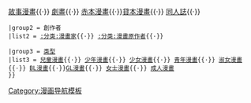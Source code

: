 {{Navbox
| name   = 日式漫畫導航
| title  = 日式漫畫
| image  = [[File:Speech balloon.svg|64px]]
| state  = autocollapse
|groupstyle = line-height:1.1; padding:0.35em 1em; background: #; 
|liststyle  = line-height:1.4

 |group1 = 形式
 |list1 = [[搞笑漫畫]]{{·}} [[故事漫畫]]{{·}} [[劇畫]]{{·}} [[赤本漫畫]]{{·}}[[貸本漫畫]]{{·}} [[同人誌]]{{·}}

 |group2 = 創作者
 |list2 = [[:分类:漫畫家]]{{·}} [[:分类:漫畫原作者]]{{·}}
  
 |group3 = [[:分类:漫画类型|类型]] 
 |list3 = [[兒童漫畫]]{{·}} [[少年漫畫]]{{·}} [[少女漫畫]]{{·}} [[青年漫畫]]{{·}} [[淑女漫畫]]{{·}} [[BL漫畫]]{{·}}[[GL漫畫]]{{·}} [[女士漫畫]]{{·}} [[成人漫畫]]
 }}
<noinclude>
[[Category:漫画导航模板]]
</noinclude>